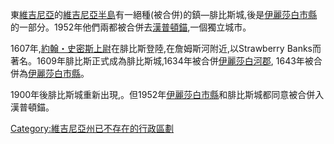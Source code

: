 東[[維吉尼亞|維吉尼亞]]的[[維吉尼亞半島|維吉尼亞半島]]有一絕種(被合併)的鎮—腓比斯城,後是[[伊麗莎白市縣|伊麗莎白市縣]]的一部分。1952年他們兩都被合併去[[漢普頓錨|漢普頓錨]],一個獨立城市。

1607年,[[約翰・史密斯|約翰・史密斯]][[上尉|上尉]]在腓比斯登陸,在詹姆斯河附近,以Strawberry Banks而著名。1609年腓比斯正式成為腓比斯城,1634年被合併[[伊麗莎白河郡|伊麗莎白河郡]], 1643年被合併為[[伊麗莎白市縣|伊麗莎白市縣]]。

1900年後腓比斯城重新出現,。但1952年[[伊麗莎白市縣|伊麗莎白市縣]]和腓比斯城都同意被合併入漢普頓錨。



[[Category:維吉尼亞州已不存在的行政區劃|Category:維吉尼亞州已不存在的行政區劃]]